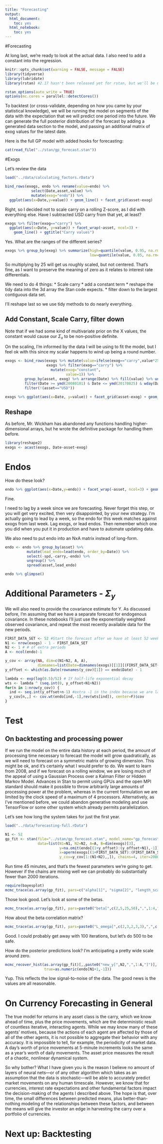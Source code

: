 ```yaml
---
title: "Forecasting"
output:
  html_document:
    toc: yes
  html_notebook:
    toc: yes
---
```


#Forecasting

At long last, we're ready to look at the actual data. I also need to add a constant into the regression.

```r
knitr::opts_chunk$set(warning = FALSE, message = FALSE)
library(tidyverse)
library(lubridate)
library(rstan) #2.17 hasn't been released yet for rstan, but we'll be using cmdstan 2.17.

rstan_options(auto_write = TRUE)
options(mc.cores = parallel::detectCores())
```

To backtest (or cross-validate, depending on how you came by your statistical knowledge), we will be running the model on segments of the data with the expectation that we will predict one period into the future. We can generate the full posterior distribution of the forecast by adding a generated data section to the model, and passing an additional matrix of exog values for the latest date.

Here is the full GP model with added hooks for forecasting:
```r
cat(read_file("../stan/gp_forecast.stan"))
```

#Exogs

Let's review the data
```r
load("../data/calculating_factors.rData")

bind_rows(exogs, endo %>% rename(value=endo) %>% 
            select(Date,asset,value) %>%
            mutate(exog="endo")) %>% 
  ggplot(aes(x=Date,y=value)) + geom_line() + facet_grid(asset~exog)
```

Right, so I decided not to scale carry on a rolling Z-score, as I did with everything else. Have I subtracted USD carry from that yet, at least?
```r
exogs %>% filter(exog=="carry") %>% 
  ggplot(aes(x=Date, y=value)) + facet_wrap(~asset, ncol=3) + 
    geom_line() + ggtitle("Carry values")
```

Yes. What are the ranges of the different series?
```r
exogs %>% group_by(exog) %>% summarize(high=quantile(value, 0.95, na.rm=T),
                                       low=quantile(value, 0.05, na.rm=T))
```

So multiplying by 25 will get us roughly scaled, but not centered. That's fine, as I want to preserve the meaning of zero as it relates to interest rate differentials.

We need to do 4 things:
  * Scale carry
  * add a constant term
  * reshape the tidy data into the 3d array the Stan code expects.
  * filter down to the largest contiguous data set.

I'll reshape last so we use tidy methods to do nearly everything. 

## Add Constant, Scale Carry, filter down

Note that if we had some kind of multivariate prior on the X values, the constant would cause our $\Sigma_x$ to be non-positive definite.

On the scaling, I'm informed by the data I will be using to fit the model, but I feel ok with this since my scalar happens to wind up being a round number.
```r
exogs <- bind_rows(exogs %>% mutate(value=ifelse(exog=="carry",value*25,value)),
                   exogs %>% filter(exog=="carry") %>%
                     mutate(exog="constant",
                            value=1)) %>%
         group_by(asset, exog) %>% arrange(Date) %>% fill(value) %>% ungroup() %>%
         filter(Date >= ymd(20080101) & Date <= ymd(20170825) & wday(Date) == 6) %>%
         filter(!(asset=="USD"))

exogs %>% ggplot(aes(x=Date, y=value)) + facet_grid(asset~exog) + geom_line() + ylim(-4,4)
```

## Reshape

As before, Mr. Wickham has abandoned any functions handling higher-dimensional arrays, but he wrote the definitive package for handling them before.
```r
library(reshape2)
exogs <- acast(exogs, Date~asset~exog)
```

# Endos

How do these look?
```r
endo %>% ggplot(aes(x=Date,y=endo)) + facet_wrap(~asset, ncol=3) + geom_line()
```
Fine.

I need to lag by a week since we are forecasting. Never forget this step, or you will get very excited, then very disappointed, by your new strategy. I'm actually going to lead by a week, so the endo for this week matches against exogs from last week. Lag exogs, or lead endos. Then remember which one you did when you put it in production and have to automate updating data.

We also need to put endo into an NxA matrix instead of long-form.

```r
endo <- endo %>% group_by(asset) %>% 
          mutate(lead_endo=lead(endo, order_by=Date)) %>%
          select(-spd,-carry,-endo) %>%
          ungroup() %>%
          spread(asset,lead_endo)

endo %>% glimpse()
```

# Additional Parameters - $\Sigma_y$

We will also need to provide the covariance estimate for Y. As discussed before, I'm assuming that we have a separate forecast for endogenous covariance. In these notebooks I'll just use the exponentially weighted observed covariance, and repeat the most recently available data for the new periods.

```r
FIRST_DATA_SET <- 52 #Start the forecast after we have at least 52 weeks of data
N1 <- nrow(exogs) - 1 - FIRST_DATA_SET
N2 <- 1 # # of extra periods
A <- ncol(endo)-1

y_cov <- array(NA, dim=c(N1+N2, A, A), 
               dimnames=list(Date=dimnames(exogs)[[1]][(FIRST_DATA_SET+1):dim(exogs)[1]], dimnames(exogs)[[2]], dimnames(exogs)[[2]]))
y_offset <- which(as.Date(rownames(y_cov)[1]) == endo$Date) - 1

lambda <- exp(log(0.5)/52) # 1Y half-life exponential decay
wts <- lambda ^ (seq.int(0, y_offset+N1+N2))
for(n in 1:nrow(y_cov)) {
  ind <- seq.int(y_offset+n-1) #extra -1 in the index because we are lagging these an extra step
  y_cov[n,,] <- cov.wt(endo[ind,-1],rev(wts[ind]), center=F)$cov  
}
```

# Test


## On backtesting and processing power
If we run the model on the entire data history at each period, the amount of processing time necessary to forecast the model will grow quadratically, as we will need to forecast on a symmetric matrix of growing dimension. This might be ok, and it's certainly what I would prefer to do. We want to learn from 2008, and if we forecast on a rolling window, we are losing much of the appeal of using a Gaussian Process over a Kalman Filter or Hidden Markov Model. Advances in Stan to permit using GPUs and the open MPI standard should make it possible to throw arbitrarily large amounts of processing power at the problem, whereas in the current formulation we are limited by the clock speed of a maximum of 4 processors. Alternatively, as I've mentioned before, we could abandon generative modeling and use TensorFlow or some other system which already permits parallelization. 

Let's see how long the system takes for just the first year.
```r
load("../data/forecasting-full.rData")
```


```r
N1 <- 52
gp_fit <- stan(file="../stan/gp_forecast.stan", model_name="gp_forecast",
               data=list(N1=N1, N2=N2, A=A, B=dim(exogs)[3], 
                         y=na.omit(endo[(1+y_offset):(y_offset+N1),-1]),
                         x=aperm(exogs[(1+FIRST_DATA_SET):(FIRST_DATA_SET+N1+N2),,],c(1,3,2)),
                         y_cov=y_cov[1:(N1+N2),,]), chains=4, iter=2000)
```
Run time 45 minutes, and that's the fewest parameters we're going to get. However if the chains are mixing well we can probably do substantially fewer than 2000 iterations.

```r
require(bayesplot)
mcmc_trace(as.array(gp_fit), pars=c("alpha[1]", "sigma[2]", "length_scale[3]", "L_omega[2,1]"))

```

Those look good. Let's look at some of the betas.

```r
mcmc_trace(as.array(gp_fit), pars=paste0("beta[",c(2,5,25,50),",",1:4,"]"))
```

How about the beta correlation matrix?
```r
mcmc_trace(as.array(gp_fit), pars=paste0("L_omega[",c(2,3,2,3,3),",",c(1,1,2,2,3),"]"))
```

Good. I could probably get away with 100 iterations, but let's do 500 to be safe.

How do the posterior predictions look? I'm anticipating a pretty wide scale around zero.

```r
mcmc_recover_hist(as.array(gp_fit)[,,paste0("new_y[",N2,",",1:A,"]")],
                  true=as.numeric(endo[N1+1,-1]))
```

Yup. This reflects the low signal-to-noise of the data. The good news is the values are all reasonable. 

# On Currency Forecasting in General

The true model for returns in any asset class is the carry, which we know ahead of time, plus the 
price movements, which are the deterministic result of countless iterative, interacting agents. While we may know many of these agents' motives, because the actions of each agent are affected by those of all of the other agents, it is not possible to aggregate their behavior with any accuracy. It is impossible to tell, for example, the periodicity of market data. A day's worth of price movements at 5-minute increments looks the same as a year's worth of daily movements. The asset price measures the result of a chaotic, nonlinear dynamical system.

So why bother? What I have given you is the reason I believe no amount of layers of neural nets---or of any other algorithm which takes as an assumption that the data is stochastic---will be able to accurately predict market movements on any human timescale.  However, we know that for currencies, interest rate expectations and other fundamental factors impact the decision-making of the agents I described above. The hope is that, over time, the small differences between predicted means, plus better-than-nothing modeling of the relationships between these factors, and between the means will give the investor an edge in harvesting the carry over a portfolio of currencies.


# Next up: Backtesting
